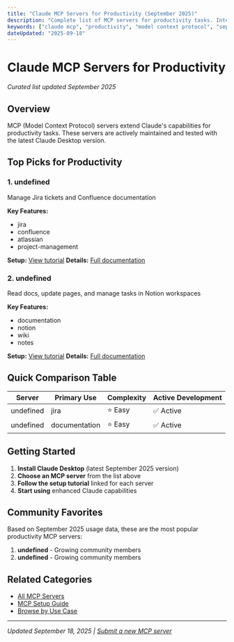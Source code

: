 ```yaml
---
title: "Claude MCP Servers for Productivity (September 2025)"
description: "Complete list of MCP servers for productivity tasks. Integration guides and setup instructions included."
keywords: ["claude mcp", "productivity", "model context protocol", "september 2025"]
dateUpdated: "2025-09-18"
---
```


# Claude MCP Servers for Productivity

*Curated list updated September 2025*

## Overview

MCP (Model Context Protocol) servers extend Claude's capabilities for productivity tasks. These servers are actively maintained and tested with the latest Claude Desktop version.

## Top Picks for Productivity


### 1. undefined

Manage Jira tickets and Confluence documentation

**Key Features:**
- jira
- confluence
- atlassian
- project-management

**Setup:** [View tutorial](/tutorials/setup-jira-mcp-server)
**Details:** [Full documentation](/mcp/jira-mcp-server)


### 2. undefined

Read docs, update pages, and manage tasks in Notion workspaces

**Key Features:**
- documentation
- notion
- wiki
- notes

**Setup:** [View tutorial](/tutorials/setup-notion-mcp-server)
**Details:** [Full documentation](/mcp/notion-mcp-server)


## Quick Comparison Table

| Server | Primary Use | Complexity | Active Development |
|--------|-------------|------------|-------------------|
| undefined | jira | ⭐ Easy | ✅ Active |
| undefined | documentation | ⭐ Easy | ✅ Active |

## Getting Started

1. **Install Claude Desktop** (latest September 2025 version)
2. **Choose an MCP server** from the list above
3. **Follow the setup tutorial** linked for each server
4. **Start using** enhanced Claude capabilities

## Community Favorites

Based on September 2025 usage data, these are the most popular productivity MCP servers:

1. **undefined** - Growing community members
2. **undefined** - Growing community members

## Related Categories

- [All MCP Servers](/mcp)
- [MCP Setup Guide](/tutorials/mcp-setup-september-2025)
- [Browse by Use Case](/use-cases)

---

*Updated September 18, 2025 | [Submit a new MCP server](/submit)*
